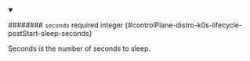 
<details className="config-field" data-expandable="false" open>
<summary>

######## `seconds` <span className="config-field-required" data-required="false">required</span> <span className="config-field-type">integer</span> <span className="config-field-default"></span> <span className="config-field-enum"></span> {#controlPlane-distro-k0s-lifecycle-postStart-sleep-seconds}

Seconds is the number of seconds to sleep.

</summary>



</details>
